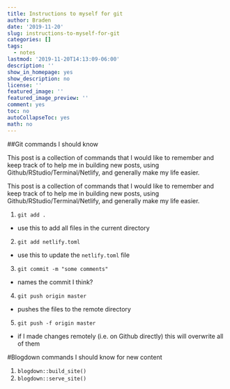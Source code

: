 ```yaml
---
title: Instructions to myself for git
author: Braden
date: '2019-11-20'
slug: instructions-to-myself-for-git
categories: []
tags:
  - notes
lastmod: '2019-11-20T14:13:09-06:00'
description: ''
show_in_homepage: yes
show_description: no
license: ''
featured_image: ''
featured_image_preview: ''
comment: yes
toc: no
autoCollapseToc: yes
math: no
---
```


##Git commands I should know

This post is a collection of commands that I would like to remember and keep track of to help me in building new posts, using Github/RStudio/Terminal/Netlify, and generally make my life easier.

<!--more-->

This post is a collection of commands that I would like to remember and keep track of to help me in building new posts, using Github/RStudio/Terminal/Netlify, and generally make my life easier.

1. `git add .`
- use this to add all files in the current directory
2. `git add netlify.toml`
- use this to update the `netlify.toml` file
3. `git commit -m "some comments"`
- names the commit I think?
4. `git push origin master`
- pushes the files to the remote directory
5. `git push -f origin master`
- if I made changes remotely (i.e. on Github directly) this will overwrite all of them

#Blogdown commands I should know for new content

1. `blogdown::build_site()`
2. `blogdown::serve_site()`